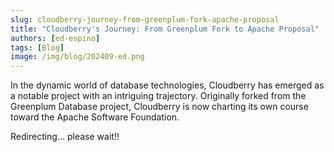 ```yaml
---
slug: cloudberry-journey-from-greenplum-fork-apache-proposal 
title: "Cloudberry's Journey: From Greenplum Fork to Apache Proposal"
authors: [ed-espino]
tags: [Blog]
image: /img/blog/202409-ed.png
---
```


In the dynamic world of database technologies, Cloudberry has emerged as a notable project with an intriguing trajectory. Originally forked from the Greenplum Database project, Cloudberry is now charting its own course toward the Apache Software Foundation.


<Redirect url="https://www.linkedin.com/pulse/cloudberrys-journey-from-greenplum-fork-apache-proposal-ed-espino-b5ckc/">Redirecting... please wait!! </Redirect>
